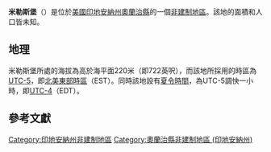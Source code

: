 {{noteTA
|G1=USState
|G2=地名
|G3=Unit
}}
{{Infobox settlement
|official_name            = 米勒斯堡
|native_name = Millersburg
|settlement_type          = [[非建制地區|非建制地區]]
|image_skyline            = 
|imagesize                = 
|pushpin_map              = USA Indiana
|pushpin_label            = 米勒斯堡
|pushpin_label_position   = top
|pushpin_map_caption      = 米勒斯堡在印地安納州的位置
|subdivision_type         = [[世界政區索引|國家]]
|subdivision_type1        = [[美国州份|州份]]
|subdivision_type2        = [[印地安納州行政区划|縣]]
|subdivision_name         = [[美国|美国]]
|subdivision_name1        = [[印地安納州|印地安納州]]
|subdivision_name2        = [[奧蘭治縣_(印地安納州)|奧蘭治縣]]
|elevation_ft             = 722
|elevation_m              = 220
|area_total_km2           = 
|area_total_sq_mi         = 
|area_land_km2            = 
|area_land_sq_mi          = 
|area_water_km2           = 
|area_water_sq_mi         = 
|population_as_of         = 2010
|population_footnotes     = 
|population_total         = 
|population_metro         = 
|population_density_km2   = auto
|population_density_sq_mi = auto
|timezone                 = [[北美东部时区|北美东部时区]]
|utc_offset               = -5
|coordinates              = {{coord|38|33|26|N|86|20|08|W|display=inline,title}}
| coor_pinpoint           = 
| coordinates_footnotes   = 
|timezone_DST             = EDT
|utc_offset_DST           = -4
|postal_code_type         = [[美國郵區編號|郵區編號]]
|postal_code              = 47454
|area_code                = {{link-en|电话区号812|Area code 812|812}}
|blank_name = [[地名信息系统|GNIS ID]]
|blank_info = 451224<ref name="GNIS">{{cite gnis|451224|Millersburg}}</ref>
}}
'''米勒斯堡'''（{{lang-en|Millersburg}}）是位於[[美國|美國]][[印地安納州|印地安納州]][[奧蘭治縣_(印地安納州)|奧蘭治縣]]的一個[[非建制地區|非建制地區]]。該地的面積和人口皆未知。

== 地理 ==
米勒斯堡所處的海拔為高於海平面220米（即722英呎），而該地所採用的時區為[[UTC-5|UTC-5]]，即[[北美東部時區|北美東部時區]]（EST）。同時該地設有[[夏令時間|夏令時間]]，為UTC-5調快一小時，即[[UTC-4|UTC-4]]（EDT）。

== 參考文獻 ==
{{reflist}}

{{奧蘭治縣 (印地安納州)}}

{{DEFAULTSORT:Millersburg}}
[[Category:印地安納州非建制地區|Category:印地安納州非建制地區]]
[[Category:奧蘭治縣非建制地區_(印地安納州)|Category:奧蘭治縣非建制地區 (印地安納州)]]

{{Indiana-geo-stub}}